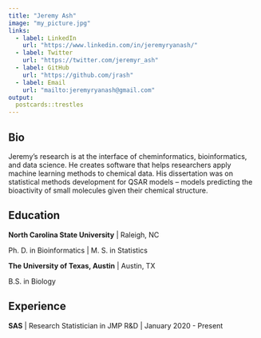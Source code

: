 ```yaml
---
title: "Jeremy Ash"
image: "my_picture.jpg"
links:
  - label: LinkedIn
    url: "https://www.linkedin.com/in/jeremyryanash/"
  - label: Twitter
    url: "https://twitter.com/jeremyr_ash"
  - label: GitHub
    url: "https://github.com/jrash"
  - label: Email
    url: "mailto:jeremyryanash@gmail.com"
output:
  postcards::trestles
---
```

 
## Bio

Jeremy's research is at the interface of cheminformatics, bioinformatics, and data science. He creates software that helps researchers apply machine learning methods to chemical data. His dissertation was on statistical methods development for QSAR models – models predicting the bioactivity of small molecules given their chemical structure.

## Education

**North Carolina State University** | Raleigh, NC

Ph. D. in Bioinformatics | M. S. in Statistics

**The University of Texas, Austin** | Austin, TX

B.S. in Biology

## Experience

**SAS** | Research Statistician in JMP R&D | January 2020 - Present
